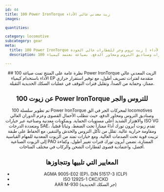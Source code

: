 ```yaml
---
id: 44
title: 100 Power IronTorque زيت معدني عالي الأداء
images:

quantities:

category: locomotive
subcategory: gear
meta:
  title: 100 Power IronTorque زيت معدني عالي الأداء | زيت تروس وجر للقطارات عالي الجودة
  description: 100 باور آيرون تورك زيت معدني عالي الأداء هو زيت تشحيم ممتاز لأنظمة الجر بالقطارات وصناديق التروس ومحاور الدفع. بصياغة تعتمد كيمياء EP المتقدمة، يوفر استقراراً حرارياً فائقاً، وحماية من الصدأ، ومقاومة للتآكل، وفترات تصريف ممتدة. يتوافق مع AGMA 9005-E02 وDIN 51517-3 وISO 12925-1 CKC/CKD ومعيار AAR M-930 لعمليات الشحن والركاب تحت الأحمال الثقيلة والاهتزاز الشديد.

---
```


<Header>
  ## نظرة عامة على المنتج
تمت صياغة 100 Power IronTorque الزيت المعدني عالي الأداء
باستخدام كيمياء EP متقدمة لفترات تصريف أطول، مع توفير
استقرار حراري ممتاز، وحماية من الصدأ، وتقليل فترات التوقف
في عمليات السكك الحديدية الثقيلة.

## عن زيوت 100 Power IronTorque للتروس والجر
تم تطوير سلسلة 100 Power IronTorque لمحركات الجر في الق locomotives وصناديق التروس ومحاور الدفع، حيث تتطلب الأحمال القصوى وعزم الدوران العالي والاهتزاز الشديد أعلى مستويات الحماية. وبمكونات معدنية وصناعية عبر خيارات ISO VG ومتعددة الدرجات SAE، تقدم زيوت آيرون تورك أداءً ممتازاً تحت الضغط، وثباتاً قصّياً، ومقاومة حرارية عالية. تقلل من تآكل التروس والخدش والتنقير، مع الحفاظ على طبقة تزييت قوية تحت الصدمات العالية. ومع خيارات تمتد من الزيوت المعدنية للمهام القياسية إلى الزيوت الصناعية PAO الممتازة، تضمن آيرون تورك فترات تغيير أطول، وكفاءة أفضل، واعتمادية قصوى لقطارات الشحن والركاب في مختلف المناخات.

  ## المعايير التي تلبيها وتتجاوزها
  - AGMA 9005-E02 (EP)، DIN 51517-3 (CLP)
  - ISO 12925-1 CKC/CKD
  - AAR M-930 (جر السكك الحديدية)

</Header>
